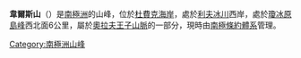 {{Coord|85|10|S|169|48|W|source:GNIS|display=title}}

'''韋爾斯山'''（{{lang-en|Mount Wells}}）是[[南極洲|南極洲]]的山峰，位於[[杜費克海岸|杜費克海岸]]，處於[[利夫冰川|利夫冰川]]西岸，處於[[瓊冰原島峰|瓊冰原島峰]]西北面6公里，屬於[[奧拉夫王子山脈|奧拉夫王子山脈]]的一部分，現時由[[南極條約體系|南極條約體系]]管理。

{{DEFAULTSORT:Mount Wells}}
[[Category:南極洲山峰|Category:南極洲山峰]]


{{DufekCoast-geo-stub}}